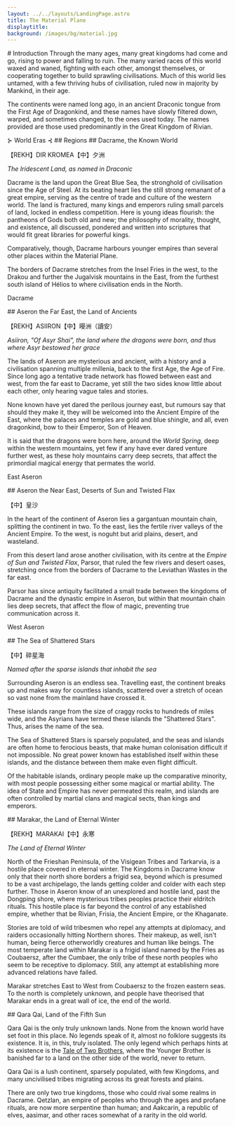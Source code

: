 ```yaml
---
layout: ../../layouts/LandingPage.astro
title: The Material Plane
displaytitle: 
background: /images/bg/material.jpg
---
```


<ColourBand>
# Introduction
</ColourBand>

<CBox>
<Drop>T</Drop>hrough the many ages, many great kingdoms had come and go, rising to power and falling to ruin. The many varied races of this world waxed and waned, fighting with each other, amongst themselves, or cooperating together to build sprawling civilisations. Much of this world lies untamed, with a few thriving hubs of civilisation, ruled now in majority by Mankind, in their age.

The continents were named long ago, in an ancient Draconic tongue from the First Age of Dragonkind, and these names have slowly filtered down, warped, and sometimes changed, to the ones used today. The names provided are those used predominantly in the Great Kingdom of Rivian.

<CMButton href="world-eras/">
⊱ World Eras ⊰
</CMButton>
</CBox>

<ColourBand>
## Regions
</ColourBand>

<CBox>

<SidePanel image="/images/material/dacrame.jpg" alt="Dacrame" adjustment="30%" >
## Dacrame, the Known World

<Drac>【REKH】DIR KROMEA</Drac>【中】夕洲

*The Iridescent Land, as named in Draconic*

Dacrame is the land upon the Great Blue Sea, the stronghold of civilisation since the Age of Steel. At its beating heart lies the still strong remanant of a great empire, serving as the centre of trade and culture of the western world. The land is fractured, many kings and emperors ruling small parcels of land, locked in endless competition. Here is young ideas flourish: the pantheons of Gods both old and new; the philosophy of morality, thought, and existence, all discussed, pondered and written into scriptures that would fit great libraries for powerful kings.

Comparatively, though, Dacrame harbours younger empires than several other places within the Material Plane.

The borders of Dacrame stretches from the Insel Fries in the west, to the Drakou and further the Jugalvisk mountains in the East, from the furthest south island of Hélios to where civilisation ends in the North. 

<CMButton href="dacrame/">Dacrame</CMButton>

</SidePanel>

<SidePanel image="/images/material/aseron.jpg" alt="Aseron" adjustment="45%" right>
## Aseron the Far East, the Land of Ancients

<Drac>【REKH】ASIIRON</Drac>【中】暥洲（讀安）

*Asiiron, "Of Asyr Shai", the land where the dragons were born, and thus where Asyr bestowed her grace*

The lands of Aseron are mysterious and ancient, with a history and a civilisation spanning multiple millenia, back to the first Age, the Age of Fire. Since long ago a tentative trade network has flowed between east and west, from the far east to Dacrame, yet still the two sides know little about each other, only hearing vague tales and stories.

None known have yet dared the perilous journey east, but rumours say that should they make it, they will be welcomed into the Ancient Empire of the East, where the palaces and temples are gold and blue shingle, and all, even dragonkind, bow to their Emperor, Son of Heaven.

It is said that the dragons were born here, around the *World Spring*, deep within the western mountains, yet few if any have ever dared venture further west, as these holy mountains carry deep secrets, that affect the primordial magical energy that permates the world.

<CMButton href="aseron/">East Aseron</CMButton>

</SidePanel>

<SidePanel image="/images/material/parsor.jpg" alt="Parsor / Huangsha" adjustment="30%" >
## Aseron the Near East, Deserts of Sun and Twisted Flax

【中】皇沙

In the heart of the continent of Aseron lies a gargantuan mountain chain, splitting the continent in two. To the east, lies the fertile river valleys of the Ancient Empire. To the west, is noguht but arid plains, desert, and wasteland. 

From this desert land arose another civilisation, with its centre at the *Empire of Sun and Twisted Flax*, Parsor, that ruled the few rivers and desert oases, stretching once from the borders of Dacrame to the Leviathan Wastes in the far east. 

Parsor has since antiquity facilitated a small trade between the kingdoms of Dacrame and the dynastic empire in Aseron, but within that mountain chain lies deep secrets, that affect the flow of magic, preventing true communication across it. 

<CMButton href="west-aseron/">West Aseron</CMButton>

</SidePanel>

<SidePanel image="/images/material/shatteredstars.jpg" alt="Sea of shattered stars" adjustment="50%" right>
## The Sea of Shattered Stars

【中】碎星海

*Named after the sparse islands that inhabit the sea*

Surrounding Aseron is an endless sea. Travelling east, the continent breaks up and makes way for countless islands, scattered over a stretch of ocean so vast none from the mainland have crossed it.

These islands range from the size of craggy rocks to hundreds of miles wide, and the Asyrians have termed these islands the "Shattered Stars". Thus, arises the name of the sea.

The Sea of Shattered Stars is sparsely populated, and the seas and islands are often home to ferocious beasts, that make human colonisation difficult if not impossible. No great power known has established itself within these islands, and the distance between them make even flight difficult.

Of the habitable islands, ordinary people make up the comparative minority, with most people possessing either some magical or martial ability. The idea of State and Empire has never permeated this realm, and islands are often controlled by martial clans and magical sects, than kings and emperors.

</SidePanel>

<SidePanel image="/images/material/marakai.jpg" alt="the land of eternal winter" adjustment="10%" >
## Marakar, the Land of Eternal Winter

<Drac>【REKH】MARAKAI</Drac>【中】永寒

*The Land of Eternal Winter*

North of the Frieshan Peninsula, of the Visigean Tribes and Tarkarvia, is a hostile place covered in eternal winter. The Kingdoms in Dacrame know only that their north shore borders a frigid sea, beyond which is presumed to be a vast archipelago, the lands getting colder and colder with each step further. Those in Aseron know of an unexplored and hostile land, past the Dongping shore, where mysterious tribes peoples practice their eldritch rituals. This hostile place is far beyond the control of any established empire, whether that be Rivian, Frisia, the Ancient Empire, or the Khaganate.

Stories are told of wild tribesmen who repel any attempts at diplomacy, and raiders occasionally hitting Northern shores. Their makeup, as well, isn't human, being fierce otherworldly creatures and human like beings. The most temperate land within Marakar is a frigid island named by the Fries as Coubaersz, after the Cumbaer, the only tribe of these north peoples who seem to be receptive to diplomacy. Still, any attempt at establishing more advanced relations have failed.

Marakar stretches East to West from Coubaersz to the frozen eastern seas. To the north is completely unknown, and people have theorised that Marakar ends in a great wall of ice, the end of the world. 

</SidePanel>

<SidePanel image="/images/material/qaraqai.jpg" alt="Qara Qai" adjustment="25%" right>
## Qara Qai, Land of the Fifth Sun

Qara Qai is the only truly unknown lands. None from the known world have set foot in this place. No legends speak of it, almost no folklore suggests its existence. It is, in this, truly isolated. The only legend which perhaps hints at its existence is the [Tale of Two Brothers](../stories/tale-of-two-brothers), where the Younger Brother is banished far to a land on the other side of the world, never to return.

Qara Qai is a lush continent, sparsely populated, with few Kingdoms, and many uncivilised tribes migrating across its great forests and plains.

There are only two true kingdoms, those who could rival some realms in Dacrame. Qetzlan, an empire of peoples who through the ages and profane rituals, are now more serpentine than human; and Aakcarin, a republic of elves, aasimar, and other races somewhat of a rarity in the old world. 

</SidePanel>

</CBox>
